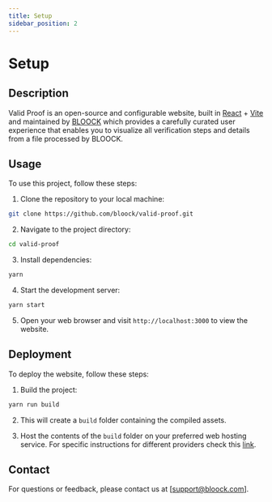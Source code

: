 ```yaml
---
title: Setup
sidebar_position: 2
---
```


# Setup

## Description

Valid Proof is an open-source and configurable website, built in [React](https://react.dev/) + [Vite](https://vitejs.dev/) and maintained by [BLOOCK](https://www.bloock.com/) which provides a carefully curated user experience that enables you to visualize all verification steps and details from a file processed by BLOOCK.

## Usage

To use this project, follow these steps:

1. Clone the repository to your local machine:

```bash
git clone https://github.com/bloock/valid-proof.git
```

2. Navigate to the project directory:

```bash
cd valid-proof
```

3. Install dependencies:

```bash
yarn
```

4. Start the development server:

```bash
yarn start
```

5. Open your web browser and visit `http://localhost:3000` to view the website.

## Deployment

To deploy the website, follow these steps:

1. Build the project:

```bash
yarn run build
```

2. This will create a `build` folder containing the compiled assets.

3. Host the contents of the `build` folder on your preferred web hosting service. For specific instructions for different providers check this [link](https://vitejs.dev/guide/static-deploy).

## Contact

For questions or feedback, please contact us at [support@bloock.com].
